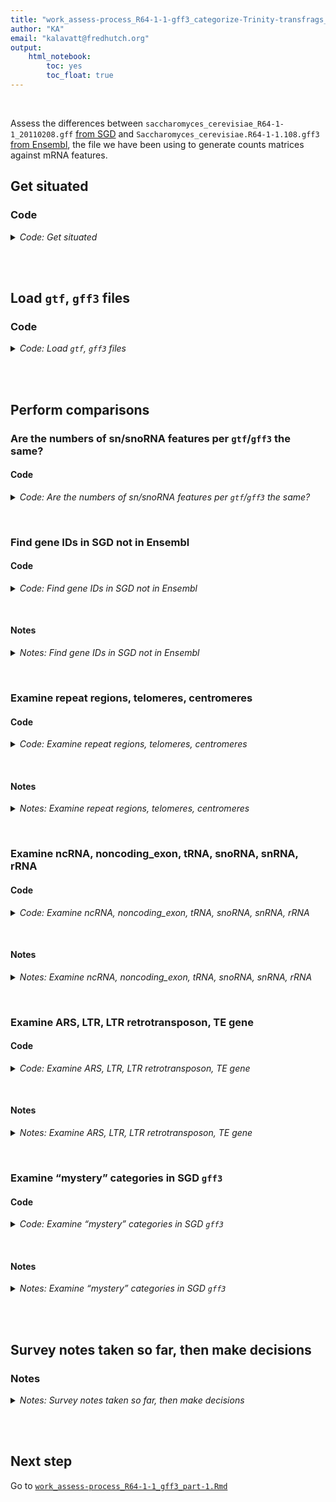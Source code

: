 ```yaml
---
title: "work_assess-process_R64-1-1-gff3_categorize-Trinity-transfrags_part-0.Rmd"
author: "KA"
email: "kalavatt@fredhutch.org"
output:
    html_notebook:
        toc: yes
        toc_float: true
---
```

<br />

Assess the differences between `saccharomyces_cerevisiae_R64-1-1_20110208.gff` [from SGD](http://sgd-archive.yeastgenome.org/sequence/S288C_reference/genome_releases/S288C_reference_genome_R64-1-1_20110203.tgz) and `Saccharomyces_cerevisiae.R64-1-1.108.gff3` [from Ensembl](https://ftp.ensembl.org/pub/release-108/gff3/saccharomyces_cerevisiae/), the file we have been using to generate counts matrices against mRNA features.

## Get situated
### Code
<details>
<summary><i>Code: Get situated</i></summary>

```r
#!/usr/bin/env Rscript

library(GenomicRanges)
library(IRanges)
library(plyr)
library(readxl)
library(rtracklayer)
library(tidyverse)

options(scipen = 999)
options(ggrepel.max.overlaps = Inf)

if(stringr::str_detect(getwd(), "kalavattam")) {
    p_local <- "/Users/kalavattam/Dropbox/FHCC"
} else {
    p_local <- "/Users/kalavatt/projects-etc"
}
p_wd <- "2022_transcriptome-construction/results/2023-0215"

setwd(paste(p_local, p_wd, sep = "/"))
getwd()

rm(p_local, p_wd)
```
</details>
<br />
<br />

## Load `gtf`, `gff3` files
### Code
<details>
<summary><i>Code: Load `gtf`, `gff3` files</i></summary>

```r
#!/usr/bin/env Rscript

p_SGD <- "./infiles_gtf-gff3/comprehensive/S288C_reference_genome_R64-1-1_20110203"
f_SGD <- "saccharomyces_cerevisiae_R64-1-1_20110208.gff"
gff3_SGD <- paste(p_SGD, f_SGD, sep = "/") %>%
    rtracklayer::import() %>%
    tibble::as_tibble() %>%
    dplyr::arrange(seqnames, start) %>%
    dplyr::mutate(seqnames = gsub("chr", "", seqnames))

rm(p_SGD, f_SGD)

p_Ens <- "./infiles_gtf-gff3/already"
f_Ens <- "Saccharomyces_cerevisiae.R64-1-1.108.gff3"
gff3_Ens <- paste(p_Ens, f_Ens, sep = "/") %>%
    rtracklayer::import() %>%
    tibble::as_tibble() %>%
    dplyr::arrange(seqnames, start)

rm(p_Ens, f_Ens)

p_Ens <- "./infiles_gtf-gff3/already"
f_Ens <- "Saccharomyces_cerevisiae.R64-1-1.108.gtf"
gtf_Ens <- paste(p_Ens, f_Ens, sep = "/") %>%
    rtracklayer::import() %>%
    tibble::as_tibble() %>%
    dplyr::arrange(seqnames, start)

rm(p_Ens, f_Ens)
```
</details>
<br />
<br />

## Perform comparisons
### Are the numbers of sn/snoRNA features per `gtf`/`gff3` the same?
#### Code
<details>
<summary><i>Code: Are the numbers of sn/snoRNA features per `gtf`/`gff3` the same?</i></summary>

```r
#!/usr/bin/env Rscript

cat("gff3_SGD colnames\n")
cat("-----------------\n")
gff3_SGD %>% colnames()
cat("\n")

cat("gff3_Ens colnames\n")
cat("-----------------\n")
gff3_Ens %>% colnames()
cat("\n")

cat("gtf_Ens colnames\n")
cat("----------------\n")
gtf_Ens %>% colnames()
cat("\n")

type_gff3_SGD <- gff3_SGD %>%
    dplyr::group_by(type) %>%
    dplyr::summarize(n = dplyr::n())

type_gff3_Ens <- gff3_Ens %>%
    dplyr::group_by(type) %>% 
    dplyr::summarize(n = dplyr::n())

type_gtf_Ens <- gtf_Ens %>%
    dplyr::group_by(type) %>% 
    dplyr::summarize(n = dplyr::n())

biotype_gff3_SGD <- gff3_SGD %>%
    dplyr::group_by(type) %>%
    dplyr::summarize(n = dplyr::n())

biotype_gff3_Ens <- gff3_Ens %>%
    dplyr::group_by(biotype) %>% 
    dplyr::summarize(n = dplyr::n())

biotype_gtf_Ens <- gtf_Ens %>%
    dplyr::group_by(gene_biotype) %>% 
    dplyr::summarize(n = dplyr::n())

type_gff3_SGD
type_gff3_Ens
type_gtf_Ens
biotype_gff3_SGD
biotype_gff3_Ens
biotype_gtf_Ens
```
</details>
<br />

### Find gene IDs in SGD not in Ensembl
#### Code
<details>
<summary><i>Code: Find gene IDs in SGD not in Ensembl</i></summary>

```r
#!/usr/bin/env Rscript

#  Initialize function --------------------------------------------------------
`%notin%` <- Negate(`%in%`)


#  For the SGD gff3, subset by column "type" entry "gene" ---------------------
z_gff3_SGD_genes <- gff3_SGD %>%
    dplyr::filter(type == "gene")

#  Tally number of genes per chromosome
# z_gff3_SGD_genes %>%
#     dplyr::group_by(seqnames) %>%
#     dplyr::summarize(n = dplyr::n())

z_gff3_Ens_genes_summary <- gff3_Ens %>%
    dplyr::filter(type == "gene") %>%
    dplyr::group_by(seqnames) %>%
    dplyr::summarize(n = dplyr::n())

z_gff3_Ens_genes_summary_sum <- sum(z_gff3_Ens_genes_summary$n)


#  For the Ensembl gff3, subset by column "type" entry "gene" -----------------
z_gff3_Ens_genes <- gff3_Ens %>%
    dplyr::filter(type == "gene") %>%
    dplyr::group_by(seqnames)

z_gff3_SGD_genes$ID %notin%
    stringr::str_remove(z_gff3_Ens_genes$ID, "gene:") %>%
table()


#  Find gene IDs in SGD not in Ensembl ----------------------------------------
z_gff3_SGD_genes[z_gff3_SGD_genes$ID %notin%
        stringr::str_remove(z_gff3_Ens_genes$ID, "gene:"), ]$ID
# [1] "YER109C" "YFL057C" "YFL056C" "YOR031W" "R0010W"  "R0020C"  "R0030W"  "R0040C"

#  (column ID) ------------------------
c("YER109C", "YFL057C", "YFL056C", "YOR031W") %in%
    stringr::str_remove(gff3_Ens$ID, "gene:|CDS:|transcript:")
# [1] FALSE FALSE  TRUE FALSE

gff3_Ens[stringr::str_remove(gff3_Ens$ID, "gene:|CDS:|transcript:") %in%
    c("YER109C", "YFL057C", "YFL056C", "YOR031W"), ]

#  (column protein_ID) ----------------
c("YER109C", "YFL057C", "YFL056C", "YOR031W") %in% gff3_Ens$protein_id
# [1] FALSE FALSE FALSE FALSE

# gff3_Ens[gff3_Ens$protein_id %in%
#     c("YER109C", "YFL057C", "YFL056C", "YOR031W"), ]

#  (column gene_id) -------------------
c("YER109C", "YFL057C", "YFL056C", "YOR031W") %in% gff3_Ens$gene_id
# [1] FALSE FALSE TRUE FALSE

gff3_Ens[gff3_Ens$gene_id %in%
    c("YER109C", "YFL057C", "YFL056C", "YOR031W"), ]

#  (column transcript_id) -------------
c("YER109C", "YFL057C", "YFL056C", "YOR031W") %in% gff3_Ens$transcript_id
# [1] FALSE FALSE TRUE FALSE

gff3_Ens[gff3_Ens$transcript_id %in%
    c("YER109C", "YFL057C", "YFL056C", "YOR031W"), ]


#  Find any rows associated with "YER109C", "YFL057C", "YFL056C", "YOR031W" ---
library(data.table)
gff3_Ens[apply(gff3_Ens, 1, function(x) any(x %like% "YER109C")), ]  # 0 rows
gff3_Ens[apply(gff3_Ens, 1, function(x) any(x %like% "YFL057C")), ]  # 1 row (in row for "YFL056C")
gff3_Ens[apply(gff3_Ens, 1, function(x) any(x %like% "YFL056C")), ]  # 3 rows
gff3_Ens[apply(gff3_Ens, 1, function(x) any(x %like% "YOR031W")), ]  # 0 rows


#  How many "gene" entries after filtering out "Mito" and "2-micron"? ---------
# z_gff3_SGD_genes %>%
#     dplyr::group_by(seqnames) %>%
#     dplyr::summarize(n = n())
# 
# z_gff3_SGD_genes %>%
#     nrow()  # [1] 6607
# 
# z_gff3_SGD_genes %>%
#     dplyr::filter(seqnames %notin% c("Mito", "2-micron")) %>%
#     nrow()  # [1] 6575
```
</details>
<br />

#### Notes
<details>
<summary><i>Notes: Find gene IDs in SGD not in Ensembl</i></summary>

- "YER109C", "YFL057C", "YFL056C", and "YOR031W" are on, respectively, chromosomes V, VI, VI, and XV; "R0010W", "R0020C", "R0030W", and "R0040C" are on "2-micron". Thus, "YER109C", "YFL057C", "YFL056C", and "YOR031W" are apparently valid genes that we *may* care about that are not&mdash;*for some reason*&mdash;associated with IDs in the Ensembl annotation.
- "YER109C", "YFL057C", "YFL056C", and "YOR031W" are not associated with `protein_ID` assignments in `gff3_Ens`; however, in `gff3_Ens`, "YFL056C" appears to be associated with `type` "pseudogene" and "pseudogene_transcript", `biotype` "pseudogene", and corresponding `gene_id` and `transcript_id` entries; the other genes&mdash;"YER109C", "YFL057C", and "YOR031W"&mdash;are not.
- "YFL056C" is associated with three rows in `gff3_Ens`: `type`s "pseudogene", "pseudogenic_transcript", and "exon".
- "YFL057C" is associated with the "YFL056C" `type` "pseudogene" row (it's in the `description` column)
</details>
<br />

### Examine repeat regions, telomeres, centromeres
#### Code
<details>
<summary><i>Code: Examine repeat regions, telomeres, centromeres</i></summary>

```r
#!/usr/bin/env Rscript

#  repeat region --------------------------------------------------------------
z_gff3_SGD_repeat_region <- gff3_SGD %>%
    dplyr::filter(type == "repeat_region")

z_rr_y_NA <- z_gff3_SGD_repeat_region[is.na(z_gff3_SGD_repeat_region$ID), ]
z_rr_n_NA <- z_gff3_SGD_repeat_region[!is.na(z_gff3_SGD_repeat_region$ID), ]

z_rr_y_NA$Parent %>% unlist()
#  [1] "TEL02L-YP"  "TEL04R-YP"  "TEL05L-YP"  "TEL05R-YP"  "TEL06L-YP"  "TEL07R-YP"  "TEL08L-YP"  "TEL08R-YP"  "TEL09L-YP"  "TEL10L-YP"  "TEL12L-YP1" "TEL12L-YP2" "TEL12R-YP2" "TEL12R-YP1"
# [15] "TEL13L-YP"  "TEL14L-YP"  "TEL15R-YP"  "TEL16L-YP"  "TEL16R-YP"

z_rr_n_NA$Parent %>% unlist()
# character(0)


#  telomere -------------------------------------------------------------------
z_gff3_SGD_telomere <- gff3_SGD %>%
    dplyr::filter(type == "telomere")

z_tel_y_NA <- z_gff3_SGD_telomere[is.na(z_gff3_SGD_telomere$ID), ]
z_tel_n_NA <- z_gff3_SGD_telomere[!is.na(z_gff3_SGD_telomere$ID), ]

table(z_tel_n_NA$end %in% z_rr_n_NA$end)
# TRUE
#   32

table(z_tel_n_NA$start %in% z_rr_n_NA$start)
# TRUE
#   32

gr_tel_n_NA <- GenomicRanges::GRanges(z_tel_n_NA)
gr_rr_n_NA <- GenomicRanges::GRanges(z_rr_n_NA)

IRanges::countOverlaps(gr_tel_n_NA, gr_rr_n_NA)
tmp <- IRanges::findOverlaps(gr_tel_n_NA, gr_rr_n_NA) %>% tibble::as_tibble()
rm(tmp)

IRanges::countOverlaps(gr_rr_n_NA, gr_tel_n_NA)
tmp <- IRanges::findOverlaps(gr_rr_n_NA, gr_tel_n_NA) %>% tibble::as_tibble()
rm(tmp)


#  centromere -----------------------------------------------------------------
z_gff3_SGD_centromere <- gff3_SGD %>%
    dplyr::filter(type == "centromere")

gr_cen <- GenomicRanges::GRanges(z_gff3_SGD_centromere)

IRanges::countOverlaps(gr_cen, gr_tel_n_NA)
IRanges::countOverlaps(gr_cen, gr_rr_n_NA)

# rm(z_rr_n_NA, z_rr_y_NA, z_tel_n_NA, z_tel_y_NA)
# rm(z_gff3_SGD_repeat_region)
# rm(z_gff3_SGD_telomere)
```
</details>
<br />

#### Notes
<details>
<summary><i>Notes: Examine repeat regions, telomeres, centromeres</i></summary>

- For `type` "repeat_region", go with `!is.na()`, which encompasses the ranges in `is.na()`.
- All of the ranges in `z_rr_n_NA` overlap the ranges in `z_tel_n_NA`. There are no overlaps between `z_gff3_SGD_centromere` and `z_rr_n_NA` (which might be expected), nor are there overlaps between `z_gff3_SGD_centromere` and `z_tel_n_NA` (which are not expected).
- `#CONCLUSION` Thus, I think I should exclude `type` "repeat_region" in favor of `type` "telomere". "Centromere" can be included without any problems with any features, I think.
</details>
<br />

### Examine ncRNA, noncoding_exon, tRNA, snoRNA, snRNA, rRNA
#### Code
<details>
<summary><i>Code: Examine ncRNA, noncoding_exon, tRNA, snoRNA, snRNA, rRNA</i></summary>

```r
#!/usr/bin/env Rscript

z_gff3_SGD_ncRNA <- gff3_SGD %>%
    dplyr::filter(type == "ncRNA")
z_gff3_SGD_noncoding_exon <- gff3_SGD %>%
    dplyr::filter(type == "noncoding_exon")
z_gff3_SGD_tRNA <- gff3_SGD %>%
    dplyr::filter(type == "tRNA")
z_gff3_SGD_snRNA_snoRNA <- gff3_SGD %>%
    dplyr::filter(type == "snRNA" | type == "snoRNA")
z_gff3_SGD_rRNA <- gff3_SGD %>%
    dplyr::filter(type == "rRNA")

z_gff3_noncoding_etc <- gff3_SGD %>%
    dplyr::filter(
        type == "ncRNA" |
        type == "noncoding_exon" |
        type == "tRNA" |
        type == "snoRNA" |
        type == "snRNA" |
        type == "rRNA"
    )

gr_noncoding_exon <- GenomicRanges::GRanges(z_gff3_SGD_noncoding_exon)
gr_noncoding_ncRNA <- GenomicRanges::GRanges(z_gff3_SGD_ncRNA)
gr_tRNA <- GenomicRanges::GRanges(z_gff3_SGD_tRNA)
gr_snRNA_snoRNA <- GenomicRanges::GRanges(z_gff3_SGD_snRNA_snoRNA)
gr_rRNA <- GenomicRanges::GRanges(z_gff3_SGD_rRNA)

sum_1 <- IRanges::countOverlaps(gr_noncoding_exon, gr_noncoding_ncRNA) %>% sum()
tmp_1 <- IRanges::findOverlaps(gr_noncoding_exon, gr_noncoding_ncRNA) %>%
    tibble::as_tibble()

sum_2 <- IRanges::countOverlaps(gr_noncoding_exon, gr_tRNA) %>% sum()
tmp_2 <- IRanges::findOverlaps(gr_noncoding_exon, gr_tRNA) %>%
    tibble::as_tibble()

sum_3 <- IRanges::countOverlaps(gr_noncoding_exon, gr_snRNA_snoRNA) %>% sum()
tmp_3 <- IRanges::findOverlaps(gr_noncoding_exon, gr_snRNA_snoRNA) %>%
    tibble::as_tibble()

sum_4 <- IRanges::countOverlaps(gr_noncoding_exon, gr_rRNA) %>% sum()
tmp_4 <- IRanges::findOverlaps(gr_noncoding_exon, gr_rRNA) %>%
    tibble::as_tibble()

z_gff3_SGD_noncoding_exon[
    z_gff3_SGD_noncoding_exon$Name %notin%
        z_gff3_SGD_noncoding_exon[c(tmp_1$queryHits, tmp_2$queryHits, tmp_3$queryHits), ]$Name, 
]

nrow(z_gff3_SGD_noncoding_exon) - (sum_1 + sum_2 + sum_3)

z_gff3_SGD_noncoding_exon[tmp_1$queryHits, ]
z_gff3_SGD_noncoding_exon[tmp_2$queryHits, ]
z_gff3_SGD_noncoding_exon[tmp_3$queryHits, ]
z_gff3_SGD_noncoding_exon[tmp_4$queryHits, ]

rm(
    z_gff3_SGD_ncRNA, z_gff3_SGD_noncoding_exon, z_gff3_SGD_tRNA,
    z_gff3_SGD_snRNA_snoRNA, z_gff3_SGD_rRNA
)
```
</details>
<br />

#### Notes
<details>
<summary><i>Notes: Examine ncRNA, noncoding_exon, tRNA, snoRNA, snRNA, rRNA</i></summary>

- `#CONCLUSION` We can exclude `type` "noncoding exon"&mdash;these will be included in "ncRNA", "tRNA", "snoRNA", "snRNA", "rRNA". I think they will not be included with anything else.
- `#CONCLUSION` So, here's what to include (so far) for `type`:
    - "centromere"
    - "genes" (`#MAYBE` stratified by `orf_classification`)
    - "ncRNA"
    - "rRNA"
    - "snRNA"
    - "snoRNA"
    - "telomere"
    - "tRNA"
</details>
<br />

### Examine ARS, LTR, LTR retrotransposon, TE gene
#### Code
<details>
<summary><i>Code: Examine ARS, LTR, LTR retrotransposon, TE gene</i></summary>

```r
#!/usr/bin/env Rscript

#  Initialize functions -------------------------------------------------------
convert_character_0_NA <- function(x) {
    z <- lapply(
        x, function(y) if(identical(y, character(0))) NA_character_ else y
    ) %>%
        unlist()
    
    return(z)
}


flatten_elements_to_one <- function(x) {
    # For character list elements with two or more subelements, collapse
    # ("flatten") the subelements into a single character element
    # 
    # :param x: <list>
    # :return: character vector of collapsed list elements (list e)
    
    l_collapsed <- x[lengths(x) >= 2] %>% length()
    collapsed <- vector(mode = "character", length = l_collapsed)
    for(i in 1:l_collapsed) {
        # i <- 1
        # cat(i, "\n")
        # cat(x[lengths(x) >= 2][[i]], "\n")
        collapsed[i] <- stringr::str_c(
            x[lengths(x) >= 2][[i]],
            collapse = ", "
        )
    }
    
    return(collapsed)
}


process_list_column <- function(x) {
    x[lengths(x) == 0] <- NA_character_
    if(length(x[lengths(x) >= 2]) != 0) {
        x[lengths(x) >= 2] <- x[lengths(x) >= 2] %>%
            flatten_elements_to_one()
    }
    y <- x %>% unlist()
    return(y)
}


#  Load and process tibbles for features --------------------------------------
z_gff3_SGD_ARS <- gff3_SGD %>%
    dplyr::filter(type == "ARS")
z_gff3_SGD_LTR <- gff3_SGD %>%
    dplyr::filter(type == "long_terminal_repeat")
z_gff3_SGD_LTR_retrotransposon <- gff3_SGD %>%
    dplyr::filter(type == "LTR_retrotransposon")
z_gff3_SGD_TE_gene <- gff3_SGD %>%
    dplyr::filter(type == "transposable_element_gene")


#  Unlist column Note -----------------
z_gff3_SGD_ARS$Note <- unlist(z_gff3_SGD_ARS$Note)
z_gff3_SGD_LTR$Note <- unlist(z_gff3_SGD_LTR$Note)
z_gff3_SGD_LTR_retrotransposon$Note <- unlist(z_gff3_SGD_LTR_retrotransposon$Note)
z_gff3_SGD_TE_gene$Note <- unlist(z_gff3_SGD_TE_gene$Note)


#  Unlist column Parent ---------------
z_gff3_SGD_ARS$Parent <- convert_character_0_NA(z_gff3_SGD_ARS$Parent)
z_gff3_SGD_LTR$Parent <- convert_character_0_NA(z_gff3_SGD_LTR$Parent)
z_gff3_SGD_LTR_retrotransposon$Parent <- convert_character_0_NA(z_gff3_SGD_LTR_retrotransposon$Parent)
z_gff3_SGD_TE_gene$Parent <- convert_character_0_NA(z_gff3_SGD_TE_gene$Parent)


#  Unlist column Alias ----------------
z_gff3_SGD_ARS$Alias <- process_list_column(z_gff3_SGD_ARS$Alias)
z_gff3_SGD_LTR$Alias <- process_list_column(z_gff3_SGD_LTR$Alias)
z_gff3_SGD_LTR_retrotransposon$Alias <- process_list_column(z_gff3_SGD_LTR_retrotransposon$Alias)
z_gff3_SGD_TE_gene$Alias <- process_list_column(z_gff3_SGD_TE_gene$Alias)


#  Unlist column Ontology_term --------
z_gff3_SGD_ARS$Ontology_term <- process_list_column(z_gff3_SGD_ARS$Ontology_term)
z_gff3_SGD_LTR$Ontology_term <- process_list_column(z_gff3_SGD_LTR$Ontology_term)
z_gff3_SGD_LTR_retrotransposon$Ontology_term <- process_list_column(z_gff3_SGD_LTR_retrotransposon$Ontology_term)
z_gff3_SGD_TE_gene$Ontology_term <- process_list_column(z_gff3_SGD_TE_gene$Ontology_term)


#  Check tibbles ----------------------
z_gff3_SGD_ARS
z_gff3_SGD_LTR
z_gff3_SGD_LTR_retrotransposon
z_gff3_SGD_TE_gene

z_gff3_SGD_ARS %>%
    dplyr::group_by(Note) %>%
    dplyr::summarize(n = dplyr::n())

z_gff3_SGD_LTR %>%
    dplyr::group_by(Note) %>%
    dplyr::summarize(n = dplyr::n())

z_gff3_SGD_LTR_retrotransposon %>%
    dplyr::group_by(Note) %>%
    dplyr::summarize(n = dplyr::n())

z_gff3_SGD_TE_gene %>%
    dplyr::group_by(Note) %>%
    dplyr::summarize(n = dplyr::n())


#  ------
gr_ARS <- GenomicRanges::GRanges(z_gff3_SGD_ARS)
gr_LTR <- GenomicRanges::GRanges(z_gff3_SGD_LTR)
gr_LTR_retrotransposon <- GenomicRanges::GRanges(z_gff3_SGD_LTR_retrotransposon)
gr_TE_gene <- GenomicRanges::GRanges(z_gff3_SGD_TE_gene)

#  1 ----
z_gff3_SGD_LTR %>% dplyr::arrange(seqnames, start)
z_gff3_SGD_LTR_retrotransposon %>% dplyr::arrange(seqnames, start)

sum_1 <- IRanges::countOverlaps(gr_LTR, gr_LTR_retrotransposon) %>% sum()
tmp_1 <- IRanges::findOverlaps(gr_LTR, gr_LTR_retrotransposon) %>%
    tibble::as_tibble()

z_gff3_SGD_LTR[tmp_1$queryHits, ]
z_gff3_SGD_LTR_retrotransposon[tmp_1$subjectHits, ]

z_gff3_SGD_LTR_retrotransposon[
    seq(1, nrow(z_gff3_SGD_LTR_retrotransposon)) %notin% unique(tmp_1$subjectHits), 
]

#  2 -----
z_gff3_SGD_LTR %>% dplyr::arrange(seqnames, start) # %>% nrow()
z_gff3_SGD_TE_gene %>% dplyr::arrange(seqnames, start)

sum_2 <- IRanges::countOverlaps(gr_LTR, gr_TE_gene) %>% sum()
tmp_2 <- IRanges::findOverlaps(gr_LTR, gr_TE_gene) %>%
    tibble::as_tibble()

z_gff3_SGD_LTR[tmp_2$queryHits, ]
z_gff3_SGD_TE_gene[tmp_2$subjectHits, ]

z_gff3_SGD_LTR[
    seq(1, nrow(z_gff3_SGD_LTR)) %notin% unique(tmp_2$subjectHits), 
] %>%
    nrow()

#  3 -----
z_gff3_SGD_LTR_retrotransposon %>% dplyr::arrange(seqnames, start) # %>% nrow()
z_gff3_SGD_TE_gene %>% dplyr::arrange(seqnames, start) # %>% nrow()

sum_3 <- IRanges::countOverlaps(gr_LTR_retrotransposon, gr_TE_gene) %>% sum()
tmp_3 <- IRanges::findOverlaps(gr_LTR_retrotransposon, gr_TE_gene) %>%
    tibble::as_tibble()

z_gff3_SGD_LTR_retrotransposon[tmp_3$queryHits, ]
z_gff3_SGD_TE_gene[tmp_3$subjectHits, ]

z_gff3_SGD_LTR_retrotransposon[
    seq(1, nrow(z_gff3_SGD_LTR_retrotransposon)) %notin% unique(tmp_3$subjectHits), 
]

#  4 -----
z_gff3_SGD_LTR
z_gff3_SGD_ARS

sum_4 <- IRanges::countOverlaps(gr_LTR, gr_ARS) %>% sum()
tmp_4 <- IRanges::findOverlaps(gr_LTR, gr_ARS) %>%
    tibble::as_tibble()

z_gff3_SGD_LTR[tmp_4$queryHits, ]
z_gff3_SGD_ARS[tmp_4$subjectHits, ]

z_gff3_SGD_LTR[
    seq(1, nrow(z_gff3_SGD_LTR)) %notin% unique(tmp_4$subjectHits), 
]

#  ------
z_gff3_SGD_LTR[tmp_4$queryHits, ]
z_gff3_SGD_ARS[tmp_4$subjectHits, ]
z_gff3_SGD_LTR[seq(1, nrow(z_gff3_SGD_LTR)) %notin% tmp_4$queryHits, ]
z_gff3_SGD_ARS[seq(1, nrow(z_gff3_SGD_ARS)) %notin% tmp_4$subjectHits, ]
```
</details>
<br />

#### Notes
<details>
<summary><i>Notes: Examine ARS, LTR, LTR retrotransposon, TE gene</i></summary>

- Almost all `z_gff3_SGD_LTR_retrotransposon` overlaps `z_gff3_SGD_LTR`&mdash;all except...
    - `IV 878303 884220 5918 - SGD LTR_retrotransposon ... YDRCTy1-2 SGD:S000006860 YDRCTy1-2 ...`
- 82 out of 89 TEs (`z_gff3_SGD_TE_gene`) at least partially overlap 301 out of 383 LTRs (`z_gff3_SGD_LTR`)
- All 89 TEs (`z_gff3_SGD_TE_gene`) at least partially overlap all but one row in `z_gff3_SGD_LTR_retrotransposon`
- 20 LTRs overlap ARSs
</details>
<br />

### Examine "mystery" categories in SGD `gff3`
#### Code
<details>
<summary><i>Code: Examine "mystery" categories in SGD `gff3`</i></summary>

```r
#!/usr/bin/env Rscript

gff3_mystery <- gff3_SGD %>%
    dplyr::filter(
        type == "nucleotide_match" |
        type == "binding_site" |
        type == "region" |
        type == "five_prime_UTR_intron" |
        type == "gene_cassette" |
        type == "insertion" |
        type == "external_transcribed_spacer_region" |
        type == "internal_transcribed_spacer_region"
    )

#  Unlist column Note
gff3_mystery$Note <- process_list_column(gff3_mystery$Note)

#  Unlist column Parent
gff3_mystery$Parent <- process_list_column(gff3_mystery$Parent)

#  Unlist column Alias
gff3_mystery$Alias <- process_list_column(gff3_mystery$Alias)

#  Unlist column Ontology_term
gff3_mystery$Ontology_term <- process_list_column(gff3_mystery$Ontology_term)


gff3_SGD %>% dplyr::filter(dbxref == "SGD:S000029655")
gff3_SGD %>% dplyr::filter(ID == "HMR")
gff3_SGD %>% dplyr::filter(Name == "YJR027W")
gff3_SGD %>% dplyr::filter(Name == "YBL092W")

# gff3_SGD %>% dplyr::filter(type == "intron")
#  Yeah, let's exclude introns, which will be included along with gene or tRNA
#+ (or etc.) entries
```
</details>
<br />

#### Notes
<details>
<summary><i>Notes: Examine "mystery" categories in SGD `gff3`</i></summary>

- We can exclude `type` "nucleotide_match", which mostly seem to be parts of telomere and ARS features
- We can exclude `type` "binding_site", which are all within telomere features
- We can also exclude `type` "region", which seem to be encompassed in other features
- Retain `type` "five_prime_UTR_intron"
- ~~Retain `type` "gene_cassette"~~ *After discussion with Toshi, we realize that these features will be encompassed by other features (e.g., within `type` "gene"), so we can exclude `type` "gene_cassette"*
- ~~Retain `type` "external_transcribed_spacer_region" and "internal_transcribed_spacer_region"~~ *Actually, don't b/c these are already covered by `type` "rRNA"*
</details>
<br />
<br />

## Survey notes taken so far, then make decisions
### Notes
<details>
<summary><i>Notes: Survey notes taken so far, then make decisions</i></summary>

- Go with the SGD annotation for this work.
- We should not remove any entries from `type` "gene" despite there being an extra four chromosomal genes in the SGD annotation versus the Ensembl R64-1-1 annotation.
- We should exclude `type` "repeat_region" in favor of `type` "telomere". "Centromere" can be included without any problems with any features.
- We can exclude `type` "noncoding exon" since these will be included in variously "ncRNA", "tRNA", "snoRNA", "snRNA", "rRNA".
- `#DEKHO` `#IMPORTANT` So, here's what to include for `type`:
    - "ARS" (both strands)
    - "centromere" (both strands)
    - "gene" (antisense too)
    - "ncRNA" (antisense too)
    - "pseudogene" (those that are not collapsed/merged into "transposable_element" below; antisense too)
    - "rRNA" (antisense too)
    - "snRNA" (antisense too)
    - "snoRNA" (antisense too)
    - "telomere" (both strands)
    - "transposable_element" (made from collapsing/merging "long_terminal_repeat", "LTR_retrotransposon", "transposable_element_gene" and "pseudogene"; antisense too)
    - "tRNA" (antisense too)
- And here's what not to include for `type`:
    - "binding_site"
    - "CDS"
    - "chromosome"
    - "external_transcribed_spacer_region" (already in `type` "rRNA")
    - "five_prime_UTR_intron" (already in `type` "gene" and `type` intergenic)
    - "gene_cassette" (already in `type` "gene" and `type` "intergenic")
    - "insertion"
    - "internal_transcribed_spacer_region" (already in `type` "rRNA")
    - "intron"
    - "noncoding_exon"
    - "nucleotide_match"
    - "region"
    - "repeat_region"
</details>
<br />
<br />

## Next step
Go to [`work_assess-process_R64-1-1_gff3_part-1.Rmd`](./work_assess-process_R64-1-1_gff3_part-1.Rmd)
<br />
